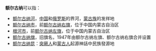 '''额尔古纳'''可以指：

*[[额尔古纳河|额尔古纳河]]，[[中国|中国]]和[[俄罗斯|俄罗斯]]的界河，[[蒙古族|蒙古族]]的发祥地
*[[额尔古纳市|额尔古纳市]]，前[[额尔古纳右旗|额尔古纳右旗]]，位于中国内蒙古自治区
*[[根河市|根河市]]，前[[额尔古纳左旗|额尔古纳左旗]]，位于中国内蒙古自治区
*[[额尔古纳旗|额尔古纳旗]]，旧旗名，1947年由额尔古纳左旗、额尔古纳右旗合并设置
*[[额尔古纳昆|额尔古纳昆]]：[[突厥人|突厥人]]和[[蒙古族|蒙古人]]起源神話中民族發源地

{{disambig|Cat=四字中国地名消歧义}}